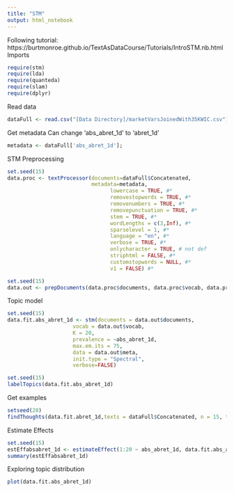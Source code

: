 ```yaml
---
title: "STM"
output: html_notebook
---
```

Following tutorial: https://burtmonroe.github.io/TextAsDataCourse/Tutorials/IntroSTM.nb.html
Imports

```r
require(stm)
require(lda)
require(quanteda)
require(slam)
require(dplyr)
```

Read data
```r
dataFull <- read.csv("[Data Directory]/marketVarsJoinedWith35KWIC.csv")
```

Get metadata
Can change 'abs_abret_1d' to 'abret_1d'
```r
metadata <- dataFull['abs_abret_1d'];
```


STM Preprocessing
```r
set.seed(15)
data.proc <- textProcessor(documents=dataFull$Concatenated,
                           metadata=metadata,
                                 lowercase = TRUE, #*
                                 removestopwords = TRUE, #*
                                 removenumbers = TRUE, #*
                                 removepunctuation = TRUE, #*
                                 stem = TRUE, #*
                                 wordLengths = c(3,Inf), #*
                                 sparselevel = 1, #*
                                 language = "en", #*
                                 verbose = TRUE, #*
                                 onlycharacter = TRUE, # not def
                                 striphtml = FALSE, #*
                                 customstopwords = NULL, #*
                                 v1 = FALSE) #*
```

```r
set.seed(15)
data.out <- prepDocuments(data.proc$documents, data.proc$vocab, data.proc$meta, lower.thresh=50)
```

Topic model
```r
set.seed(15)
data.fit.abs_abret_1d <- stm(documents = data.out$documents, 
                     vocab = data.out$vocab,
                     K = 20,
                     prevalence = ~abs_abret_1d,
                     max.em.its = 75,
                     data = data.out$meta,
                     init.type = "Spectral",
                     verbose=FALSE)
```

```r
set.seed(15)
labelTopics(data.fit.abs_abret_1d)
```

Get examples
```r
setseed(20)
findThoughts(data.fit.abret_1d,texts = dataFull$Concatenated, n = 15, topics = c(4))
```

Estimate Effects
```r
set.seed(15)
estEffabsabret_1d <- estimateEffect(1:20 ~ abs_abret_1d, data.fit.abs_abret_1d, meta = data.out$meta, uncertainty = "Global")
summary(estEffabsabret_1d)
```

Exploring topic distribution
```r
plot(data.fit.abs_abret_1d)
```

